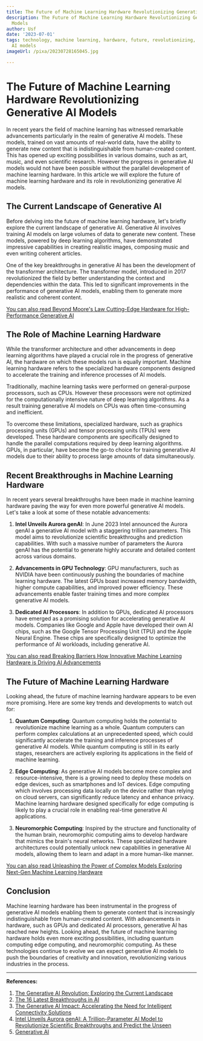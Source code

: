 ```yaml
---
title: The Future of Machine Learning Hardware Revolutionizing Generative AI Models
description: The Future of Machine Learning Hardware Revolutionizing Generative AI
  Models
author: Usf
date: '2023-07-01'
tags: technology, machine learning, hardware, future, revolutionizing, generative
  AI models
imageUrl: /pixa/20230728165045.jpg

---
```

# The Future of Machine Learning Hardware Revolutionizing Generative AI Models

In recent years the field  of machine learning has witnessed  remarkable advancements particularly in the realm of generative AI  models. These models, trained  on vast amounts of  real-world data, have the ability to generate new content that is indistinguishable from human-created content. This has opened up exciting possibilities in various domains, such as art, music, and even scientific research. However the progress in  generative AI models would  not have been possible without the parallel development of machine learning hardware. In this article we will explore the future of machine learning hardware and its role in revolutionizing generative AI models.

## The Current Landscape of Generative AI

Before delving  into the future of machine learning hardware, let's briefly explore the  current landscape of generative AI. Generative AI involves training AI models on large volumes of data  to generate new content. These models, powered by deep learning algorithms, have demonstrated  impressive  capabilities in creating realistic images, composing music and even writing coherent articles.

One of the key breakthroughs in generative AI has been the development of the transformer architecture. The transformer model, introduced in 2017 revolutionized the field by better understanding the context and dependencies within  the data. This led to significant improvements in the performance  of generative AI models, enabling them to generate  more  realistic  and coherent content.

[You can also read Beyond Moore's Law Cutting-Edge Hardware for High-Performance  Generative AI](Beyond%20Moore%27s%20Law%20Cutting-Edge%20Hardware%20for%20High-Performance%20Generative%20AI)


## The Role of  Machine Learning  Hardware

While  the transformer  architecture and other advancements in deep learning algorithms have played a crucial  role in  the progress of generative AI, the hardware on which  these models run is equally important. Machine learning hardware refers to  the specialized hardware components designed to accelerate the training and inference processes of AI models.

Traditionally, machine learning tasks were performed on general-purpose processors, such as CPUs. However these processors were not optimized for the computationally intensive nature  of deep learning  algorithms. As  a result training generative AI models on CPUs was often time-consuming and inefficient.

To overcome these limitations, specialized hardware, such as graphics processing units (GPUs) and  tensor processing units (TPUs) were developed. These hardware components are specifically designed to handle the parallel computations required by deep learning algorithms. GPUs, in particular, have become the go-to choice for training generative AI models due to their ability to process  large amounts of data simultaneously.

## Recent Breakthroughs in Machine Learning Hardware

In recent years several  breakthroughs have been made in machine learning hardware paving the way for even more powerful generative AI models. Let's take a look at  some of  these notable  advancements:

1.  **Intel Unveils Aurora genAI**: In June 2023 Intel announced the Aurora genAI a generative  AI model with a  staggering trillion parameters. This model aims to revolutionize scientific breakthroughs and prediction capabilities. With such a  massive number of parameters the Aurora genAI  has the potential to generate highly accurate and detailed content across  various domains.

2. **Advancements in GPU Technology**: GPU manufacturers, such as  NVIDIA have been continuously pushing  the  boundaries of  machine learning hardware.  The latest GPUs boast increased memory bandwidth, higher compute capabilities, and improved power efficiency. These advancements enable faster training times and more complex generative AI models.

3. **Dedicated  AI Processors**: In addition to GPUs, dedicated AI processors have emerged  as a promising solution for accelerating  generative AI models. Companies like Google and Apple have developed their own  AI chips, such as the Google Tensor Processing  Unit (TPU) and the Apple  Neural Engine. These chips are specifically designed to optimize the performance of AI workloads, including  generative  AI.

[You can also read Breaking Barriers How Innovative Machine Learning Hardware is Driving AI Advancements](Breaking%20Barriers%20How%20Innovative%20Machine%20Learning%20Hardware%20is%20Driving%20AI%20Advancements)


## The  Future of  Machine Learning Hardware

Looking  ahead, the future of machine learning hardware appears to  be even  more promising. Here are some key trends and developments to  watch out for:

1. **Quantum Computing**: Quantum computing holds the potential to revolutionize machine learning as a whole. Quantum computers can perform complex calculations at an unprecedented speed, which  could significantly accelerate the training and inference processes of  generative AI models. While quantum computing is  still in its  early stages, researchers are actively exploring its applications  in the field of machine learning.

2. **Edge Computing**: As generative AI models become  more complex and resource-intensive, there is a growing need to deploy these models on  edge devices, such as smartphones and IoT devices. Edge computing which involves processing data locally  on the device rather than relying on cloud  servers, can  significantly reduce latency and enhance privacy.  Machine learning  hardware designed  specifically for edge  computing is likely to play a crucial role in enabling  real-time generative AI applications.

3.  **Neuromorphic Computing**: Inspired by the structure and functionality of the human brain, neuromorphic computing aims to develop  hardware that mimics the brain's neural networks. These specialized hardware architectures could potentially unlock new  capabilities in generative  AI models, allowing them to learn and adapt in a more human-like  manner.

[You can also read Unleashing the  Power of Complex Models Exploring Next-Gen Machine  Learning Hardware](Unleashing%20the%20Power%20of%20Complex%20Models%20Exploring%20Next-Gen%20Machine%20Learning%20Hardware)


## Conclusion

Machine learning hardware has been instrumental in the progress of generative  AI models  enabling them to generate content  that is increasingly indistinguishable from human-created  content. With advancements in hardware, such  as GPUs and dedicated AI processors, generative AI has reached new heights. Looking ahead,  the future of machine  learning hardware  holds even more exciting possibilities, including quantum computing edge computing, and neuromorphic computing.  As these technologies continue to evolve we can expect generative AI models to push  the boundaries of creativity and innovation, revolutionizing various industries in the process.

---

**References:**

1. [The Generative AI Revolution: Exploring the Current Landscape](https://towardsai.net/p/machine-learning/the-generative-ai-revolution-exploring-the-current-landscape)
2. [The  16 Latest Breakthroughs in AI](https://www.holisticseo.digital/ai/latest-news/)
3. [The Generative AI  Impact: Accelerating the  Need for Intelligent Connectivity Solutions](https://www.asteralabs.com/general/the-generative-ai-impact-accelerating-the-need-for-intelligent-connectivity-solutions/)
4. [Intel Unveils Aurora genAI: A Trillion-Parameter AI Model to Revolutionize Scientific Breakthroughs and Predict the Unseen](https://www.marktechpost.com/2023/06/02/intel-unveils-aurora-genai-a-trillion-parameter-ai-model-to-revolutionize-scientific-breakthroughs-and-predict-the-unseen/)
5. [Generative AI](https://hyperscience.com/knowledge-base/generative-ai/)